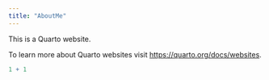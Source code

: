 ```yaml
---
title: "AboutMe"
---
```


This is a Quarto website.

To learn more about Quarto websites visit <https://quarto.org/docs/websites>.

```r
1 + 1
```

